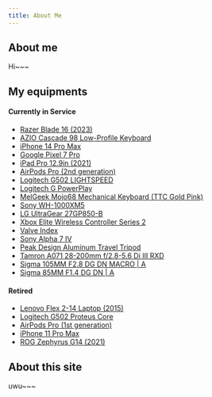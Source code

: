 ```yaml
---
title: About Me
---
```

## About me
Hi~~~

## My equipments
#### Currently in Service

- [Razer Blade 16 (2023)](razer.com/gaming-laptops/razer-blade-16 "Razer Blade 16")
- [AZIO Cascade 98 Low-Profile Keyboard](https://hk.aziocorp.com/pages/cascade-98 "AZIO Cascade 98")
- [iPhone 14 Pro Max ](https://www.apple.com/iphone/ "iPhone 14 Pro Max ")
- [Google Pixel 7 Pro](https://store.google.com/product/pixel_7_pro "Google Pixel 7 Pro")
- [iPad Pro 12.9in (2021)](https://www.apple.com/ipad-pro/ "iPad Pro 12.9in (2021)")
- [AirPods Pro (2nd generation)](https://www.apple.com/airpods-pro/ "AirPods Pro (2nd generation)")
- [Logitech G502 LIGHTSPEED](https://www.logitechg.com/en-us/products/gaming-mice/g502-lightspeed-wireless-gaming-mouse.html "Logitech G502 LIGHTSPEED")
- [Logitech G PowerPlay](https://www.logitechg.com/en-us/products/gaming-mouse-pads/powerplay-wireless-charging.html "Logitech G PowerPlay")
- [MelGeek Mojo68 Mechanical Keyboard (TTC Gold Pink)](https://www.melgeek.com/collections/mojo68 "MelGeek Mojo68 Mechanical Keyboard (TTC Gold Pink)")
- [Sony WH-1000XM5](https://electronics.sony.com/audio/headphones/all-headphones/p/wh1000xm5-b "Sony WH-1000XM5")
- [LG UltraGear 27GP850-B](https://www.lg.com/hk_en/monitor/lg-27gp850-b "LG UltraGear 27GP850-B")
- [Xbox Elite Wireless Controller Series 2](https://www.xbox.com/en-US/accessories/controllers/elite-wireless-controller-series-2 "Xbox Elite Wireless Controller Series 2")
- [Valve Index](https://store.steampowered.com/valveindex "Valve Index")
- [Sony Alpha 7 IV](https://electronics.sony.com/imaging/interchangeable-lens-cameras/all-interchangeable-lens-cameras/p/ilce7m4-b "Sony Alpha 7 IV")
- [Peak Design Aluminum Travel Tripod](https://www.peakdesign.com/pages/travel-tripod "Peak Design Aluminum Travel Tripod")
- [Tamron A071 28-200mm f/2.8-5.6 Di III RXD](https://tamron-usa.com/product/lenses/a071.html "Tamron A071 28-200mm f/2.8-5.6 Di III RXD")
- [Sigma 105MM F2.8 DG DN MACRO | A](https://www.sigmaphoto.com/105mm-f2-8-dg-dn-macro-a "Sigma 105MM F2.8 DG DN MACRO | A")
- [Sigma 85MM F1.4 DG DN | A](https://www.sigmaphoto.com/85mm-f1-4-dg-dn-a "Sigma 85MM F1.4 DG DN | A")



#### Retired
- [Lenovo Flex 2-14 Laptop (2015)](https://pcsupport.lenovo.com/us/en/products/laptops-and-netbooks/flex-series/flex-2-14-notebook-lenovo "Flex 2-14 Laptop")
- [Logitech G502 Proteus Core](https://www.logitechg.com/en-eu/products/gaming-mice/g502-proteus-spectrum-rgb-gaming-mouse.html "Logitech G502 Proteus Core")
- [AirPods Pro (1st generation)](https://support.apple.com/kb/SP811 "AirPods Pro (1st generation)")
- [iPhone 11 Pro Max](https://www.apple.com/shop/refurbished/iphone/iphone-11-pro-max "iPhone 11 Pro Max")
- [ROG Zephyrus G14 (2021)](https://rog.asus.com/us/laptops/rog-zephyrus/2021-rog-zephyrus-g14-series/ "ROG Zephyrus G14 (2021)")


## About this site
uwu~~~